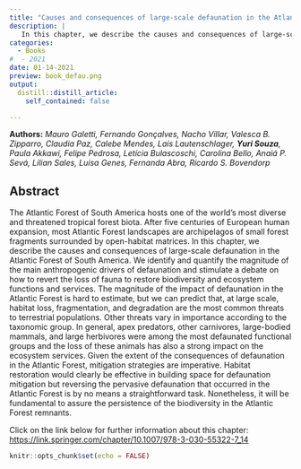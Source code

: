 ```yaml
---
title: "Causes and consequences of large-scale defaunation in the Atlantic forest"
description: |
   In this chapter, we describe the causes and consequences of large-scale defaunation in the Atlantic Forest of South America. We identify and quantify the magnitude of the main anthropogenic drivers of defaunation and stimulate a debate on how to revert the loss of fauna to restore biodiversity and ecosystem functions and services.
categories:
  - Books 
#  - 2021
date: 01-14-2021
preview: book_defau.png
output:
  distill::distill_article:
    self_contained: false

---
```

**Authors:** *Mauro Galetti, Fernando Gonçalves, Nacho Villar, Valesca B. Zipparro, Claudia Paz, Calebe Mendes, Laís Lautenschlager, **Yuri Souza**, Paula Akkawi, Felipe Pedrosa, Letícia Bulascoschi, Carolina Bello, Anaiá P. Sevá, Lilian Sales, Luísa Genes, Fernanda Abra, Ricardo S. Bovendorp*


## **Abstract**

The Atlantic Forest of South America hosts one of the world’s most diverse and threatened tropical forest biota. After five centuries of European human expansion, most Atlantic Forest landscapes are archipelagos of small forest fragments surrounded by open-habitat matrices. In this chapter, we describe the causes and consequences of large-scale defaunation in the Atlantic Forest of South America. We identify and quantify the magnitude of the main anthropogenic drivers of defaunation and stimulate a debate on how to revert the loss of fauna to restore biodiversity and ecosystem functions and services. The magnitude of the impact of defaunation in the Atlantic Forest is hard to estimate, but we can predict that, at large scale, habitat loss, fragmentation, and degradation are the most common threats to terrestrial populations. Other threats vary in importance according to the taxonomic group. In general, apex predators, other carnivores, large-bodied mammals, and large herbivores were among the most defaunated functional groups and the loss of these animals has also a strong impact on the ecosystem services. Given the extent of the consequences of defaunation in the Atlantic Forest, mitigation strategies are imperative. Habitat restoration would clearly be effective in building space for defaunation mitigation but reversing the pervasive defaunation that occurred in the Atlantic Forest is by no means a straightforward task. Nonetheless, it will be fundamental to assure the persistence of the biodiversity in the Atlantic Forest remnants.

Click on the link below for further information about this chapter: [https://link.springer.com/chapter/10.1007/978-3-030-55322-7_14](https://link.springer.com/chapter/10.1007/978-3-030-55322-7_14)

```r
knitr::opts_chunk$set(echo = FALSE)
```
